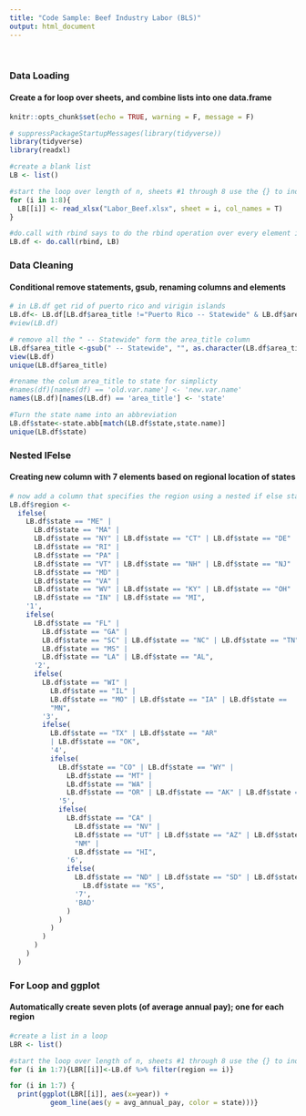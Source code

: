 ```yaml
---
title: "Code Sample: Beef Industry Labor (BLS)"
output: html_document
---
```


<br>

### Data Loading
#### Create a for loop over sheets, and combine lists into one data.frame 

```r
knitr::opts_chunk$set(echo = TRUE, warning = F, message = F)
```

```r
# suppressPackageStartupMessages(library(tidyverse))
library(tidyverse)
library(readxl)

#create a blank list
LB <- list()

#start the loop over length of n, sheets #1 through 8 use the {} to indicate the start and end of the loop
for (i in 1:8){
  LB[[i]] <- read_xlsx("Labor_Beef.xlsx", sheet = i, col_names = T)
}

#do.call with rbind says to do the rbind operation over every element in the list LB, 
LB.df <- do.call(rbind, LB)

```

### Data Cleaning
#### Conditional remove statements, gsub, renaming columns and elements
```r
# in LB.df get rid of puerto rico and virigin islands
LB.df<- LB.df[LB.df$area_title !="Puerto Rico -- Statewide" & LB.df$area_title !="Virgin Islands -- Statewide",]
#view(LB.df)

# remove all the " -- Statewide" form the area_title column
LB.df$area_title <-gsub(" -- Statewide", "", as.character(LB.df$area_title))
view(LB.df)
unique(LB.df$area_title)

#rename the colum area_title to state for simplicty
#names(df)[names(df) == 'old.var.name'] <- 'new.var.name'
names(LB.df)[names(LB.df) == 'area_title'] <- 'state'

#Turn the state name into an abbreviation 
LB.df$state<-state.abb[match(LB.df$state,state.name)]
unique(LB.df$state)
```


### Nested IFelse 
#### Creating new column with 7 elements based on regional location of states 
```r
# now add a column that specifies the region using a nested if else statement
LB.df$region <-
  ifelse(
    LB.df$state == "ME" |
      LB.df$state == "MA" |
      LB.df$state == "NY" | LB.df$state == "CT" | LB.df$state == "DE" |
      LB.df$state == "RI" |
      LB.df$state == "PA" |
      LB.df$state == "VT" | LB.df$state == "NH" | LB.df$state == "NJ" |
      LB.df$state == "MD" |
      LB.df$state == "VA" |
      LB.df$state == "WV" | LB.df$state == "KY" | LB.df$state == "OH" |
      LB.df$state == "IN" | LB.df$state == "MI",
    '1',
    ifelse(
      LB.df$state == "FL" |
        LB.df$state == "GA" |
        LB.df$state == "SC" | LB.df$state == "NC" | LB.df$state == "TN" |
        LB.df$state == "MS" |
        LB.df$state == "LA" | LB.df$state == "AL",
      '2',
      ifelse(
        LB.df$state == "WI" |
          LB.df$state == "IL" |
          LB.df$state == "MO" | LB.df$state == "IA" | LB.df$state ==
          "MN",
        '3',
        ifelse(
          LB.df$state == "TX" | LB.df$state == "AR"
          | LB.df$state == "OK",
          '4',
          ifelse(
            LB.df$state == "CO" | LB.df$state == "WY" |
              LB.df$state == "MT" |
              LB.df$state == "WA" |
              LB.df$state == "OR" | LB.df$state == "AK" | LB.df$state == "ID",
            '5',
            ifelse(
              LB.df$state == "CA" |
                LB.df$state == "NV" |
                LB.df$state == "UT" | LB.df$state == "AZ" | LB.df$state ==
                "NM" |
                LB.df$state == "HI",
              '6',
              ifelse(
                LB.df$state == "ND" | LB.df$state == "SD" | LB.df$state == "NE" |
                  LB.df$state == "KS",
                '7',
                'BAD'
              )
            )
          )
        )
      )
    )
  )
```


### For Loop and ggplot 
#### Automatically create seven plots (of average annual pay); one for each region
```r

#create a list in a loop
LBR <- list()

#start the loop over length of n, sheets #1 through 8 use the {} to indicate the start and end of the loop
for (i in 1:7){LBR[[i]]<-LB.df %>% filter(region == i)}

for (i in 1:7) {
  print(ggplot(LBR[[i]], aes(x=year)) + 
          geom_line(aes(y = avg_annual_pay, color = state)))}
```


